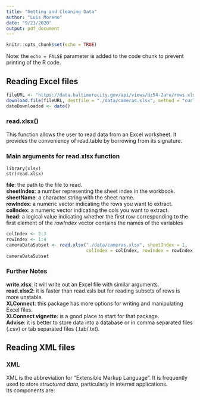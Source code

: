 ```yaml
---
title: "Getting and Cleaning Data"
author: "Luis Moreno"
date: "9/21/2020"
output: pdf_document
---
```


```r
knitr::opts_chunk$set(echo = TRUE)
```

Note: the `echo = FALSE` parameter is added to the code chunk to prevent printing of the R code.

## Reading Excel files
```r
fileURL <- "https://data.baltimorecity.gov/api/views/dz54-2aru/rows.xlsx?accessType=DOWNLOAD"
download.file(fileURL, destfile = "./data/cameras.xlsx", method = "curl")
dateDownloaded <- date()
```

### read.xlsx()
This function allows the user to read data from an Excel worksheet. It provides the conveniency of read.table by borrowing from its signature.  

### Main arguments for read.xlsx function
```reading_xlsx
library(xlsx)
str(read.xlsx)
```
  
**file**: the path to the file to read.  
**sheetIndex**: a number representing the sheet index in the workbook.  
**sheetName**: a character string with the sheet name.  
**rowIndex**: a numeric vector indicating the rows you want to extract.  
**colIndex**: a numeric vector indicating the cols you want to extract.  
**head**: a logical value indicating whether the first row corresponding to the first element of the *rowIndex* vector contains the names of the variables

```r
colIndex <- 2:3
rowIndex <- 1:4
cameraDataSubset <- read.xlsx("./data/cameras.xlsx", sheetIndex = 1,
                              colIndex = colIndex, rowIndex = rowIndex)
cameraDataSubset
```

### Further Notes  
**write.xlsx**: it will write out an Excel file with similar arguments.  
**read.xlsx2**: it is faster than read.xsls but for reading subsets of rows is more unstable.  
**XLConnect**: this package has more options for writing and manipulating Excel files.  
**XLConnect vignette**: is a good place to start for that package.  
**Advise**: it is better to store data into a database or in comma separated files (.csv) or tab separated files (.tab/.txt).  

## Reading XML files
### XML
XML is the abbreviation for "Extensible Markup Language". It is frequently used to store *structured data*, particularly in internet applications.  
Its components are:  
